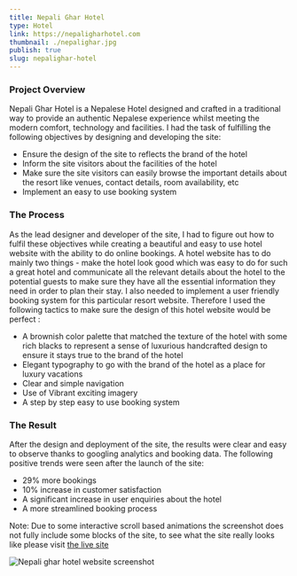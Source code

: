```yaml
---
title: Nepali Ghar Hotel
type: Hotel
link: https://nepaligharhotel.com
thumbnail: ./nepalighar.jpg
publish: true
slug: nepalighar-hotel
---
```


### Project Overview

Nepali Ghar Hotel is a Nepalese Hotel designed and crafted in a traditional way to provide an authentic Nepalese experience whilst meeting the modern comfort, technology and facilities. I had the task of fulfilling the following objectives by designing and developing the site:

- Ensure the design of the site to reflects the brand of the hotel
- Inform the site visitors about the facilities of the hotel
- Make sure the site visitors can easily browse the important details about the resort like venues, contact details, room availability, etc
- Implement an easy to use booking system

### The Process

As the lead designer and developer of the site, I had to figure out how to fulfil these objectives while creating a beautiful and easy to use hotel website with the ability to do online bookings. A hotel website has to do mainly two things - make the hotel look good which was easy to do for such a great hotel and communicate all the relevant details about the hotel to the potential guests to make sure they have all the essential information they need in order to plan their stay. I also needed to implement a user friendly booking system for this particular resort website. Therefore I used the following tactics to make sure the design of this hotel website would be perfect :

- A brownish color palette that matched the texture of the hotel with some rich blacks to represent a sense of luxurious handcrafted design to ensure it stays true to the brand of the hotel
- Elegant typography to go with the brand of the hotel as a place for luxury vacations
- Clear and simple navigation
- Use of Vibrant exciting imagery
- A step by step easy to use booking system

### The Result

After the design and deployment of the site, the results were clear and easy to observe thanks to googling analytics and booking data. The following positive trends were seen after the launch of the site:

- 29% more bookings
- 10% increase in customer satisfaction
- A significant increase in user enquiries about the hotel
- A more streamlined booking process

Note: Due to some interactive scroll based animations the screenshot does not fully include some blocks of the site, to see what the site really looks like please visit [the live site](https://www.nepaligharhotel.com/)

![Nepali ghar hotel website screenshot](./nepalighar-full.jpg)

